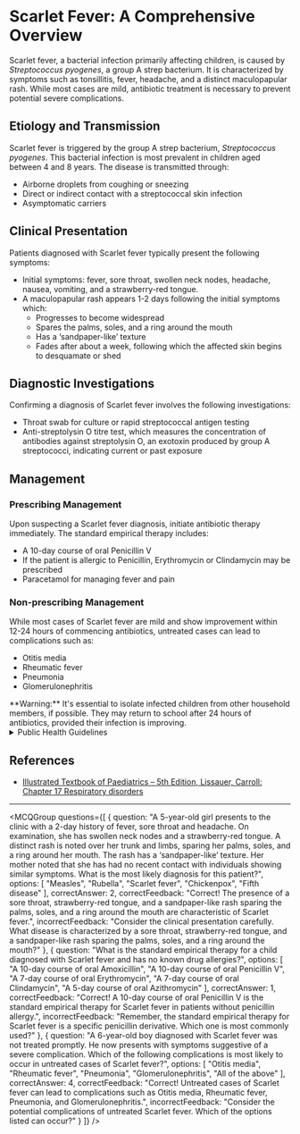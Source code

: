 
# Scarlet Fever: A Comprehensive Overview

Scarlet fever, a bacterial infection primarily affecting children, is caused by _Streptococcus pyogenes_, a group A strep bacterium. It is characterized by symptoms such as tonsillitis, fever, headache, and a distinct maculopapular rash. While most cases are mild, antibiotic treatment is necessary to prevent potential severe complications.

## Etiology and Transmission

Scarlet fever is triggered by the group A strep bacterium, _Streptococcus pyogenes_. This bacterial infection is most prevalent in children aged between 4 and 8 years. The disease is transmitted through:

- Airborne droplets from coughing or sneezing
- Direct or indirect contact with a streptococcal skin infection
- Asymptomatic carriers

## Clinical Presentation

Patients diagnosed with Scarlet fever typically present the following symptoms:

- Initial symptoms: fever, sore throat, swollen neck nodes, headache, nausea, vomiting, and a strawberry-red tongue.
- A maculopapular rash appears 1-2 days following the initial symptoms which:
  - Progresses to become widespread
  - Spares the palms, soles, and a ring around the mouth
  - Has a ‘sandpaper-like’ texture
  - Fades after about a week, following which the affected skin begins to desquamate or shed

## Diagnostic Investigations

Confirming a diagnosis of Scarlet fever involves the following investigations:

- Throat swab for culture or rapid streptococcal antigen testing
- Anti-streptolysin O titre test, which measures the concentration of antibodies against streptolysin O, an exotoxin produced by group A streptococci, indicating current or past exposure

## Management 

### Prescribing Management

Upon suspecting a Scarlet fever diagnosis, initiate antibiotic therapy immediately. The standard empirical therapy includes:

- A 10-day course of oral Penicillin V
- If the patient is allergic to Penicillin, Erythromycin or Clindamycin may be prescribed
- Paracetamol for managing fever and pain

### Non-prescribing Management

While most cases of Scarlet fever are mild and show improvement within 12-24 hours of commencing antibiotics, untreated cases can lead to complications such as:

- Otitis media
- Rheumatic fever
- Pneumonia
- Glomerulonephritis

<Callout emoji="⚠️">
**Warning:** It's essential to isolate infected children from other household members, if possible. They may return to school after 24 hours of antibiotics, provided their infection is improving.
</Callout>

<details>
<summary>Public Health Guidelines</summary>

Scarlet fever is a notifiable disease in England and Wales. Doctors and other healthcare professionals are required by law to report suspected cases to their local health protection teams.

</details>

## References

- [Illustrated Textbook of Paediatrics – 5th Edition, Lissauer, Carroll: Chapter 17 Respiratory disorders](#)

---

<MCQGroup questions={[
  {
    question: "A 5-year-old girl presents to the clinic with a 2-day history of fever, sore throat and headache. On examination, she has swollen neck nodes and a strawberry-red tongue. A distinct rash is noted over her trunk and limbs, sparing her palms, soles, and a ring around her mouth. The rash has a ‘sandpaper-like’ texture. Her mother noted that she has had no recent contact with individuals showing similar symptoms. What is the most likely diagnosis for this patient?",
    options: [
      "Measles",
      "Rubella",
      "Scarlet fever",
      "Chickenpox",
      "Fifth disease"
    ],
    correctAnswer: 2,
    correctFeedback: "Correct! The presence of a sore throat, strawberry-red tongue, and a sandpaper-like rash sparing the palms, soles, and a ring around the mouth are characteristic of Scarlet fever.",
    incorrectFeedback: "Consider the clinical presentation carefully. What disease is characterized by a sore throat, strawberry-red tongue, and a sandpaper-like rash sparing the palms, soles, and a ring around the mouth?"
  },
  {
    question: "What is the standard empirical therapy for a child diagnosed with Scarlet fever and has no known drug allergies?",
    options: [
      "A 10-day course of oral Amoxicillin",
      "A 10-day course of oral Penicillin V",
      "A 7-day course of oral Erythromycin",
      "A 7-day course of oral Clindamycin",
      "A 5-day course of oral Azithromycin"
    ],
    correctAnswer: 1,
    correctFeedback: "Correct! A 10-day course of oral Penicillin V is the standard empirical therapy for Scarlet fever in patients without penicillin allergy.",
    incorrectFeedback: "Remember, the standard empirical therapy for Scarlet fever is a specific penicillin derivative. Which one is most commonly used?"
  },
  {
    question: "A 6-year-old boy diagnosed with Scarlet fever was not treated promptly. He now presents with symptoms suggestive of a severe complication. Which of the following complications is most likely to occur in untreated cases of Scarlet fever?",
    options: [
      "Otitis media",
      "Rheumatic fever",
      "Pneumonia",
      "Glomerulonephritis",
      "All of the above"
    ],
    correctAnswer: 4,
    correctFeedback: "Correct! Untreated cases of Scarlet fever can lead to complications such as Otitis media, Rheumatic fever, Pneumonia, and Glomerulonephritis.",
    incorrectFeedback: "Consider the potential complications of untreated Scarlet fever. Which of the options listed can occur?"
  }
]} />